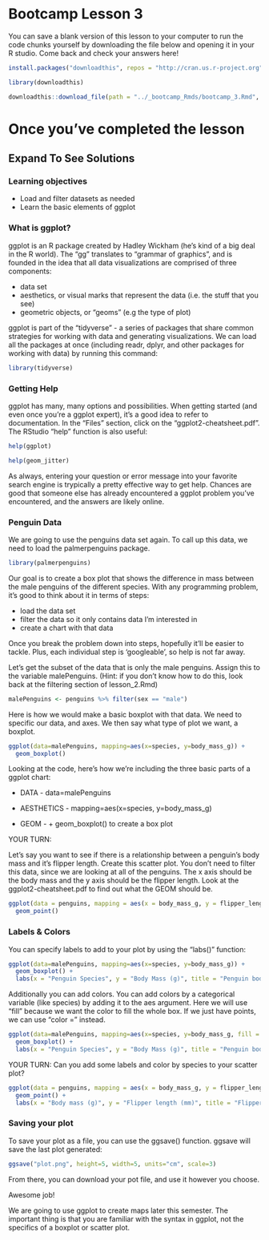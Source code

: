 # Bootcamp Lesson 3

You can save a blank version of this lesson to your computer to run the code chunks yourself by downloading the file below and opening it in your R studio. Come back and check your answers here!

```r

install.packages("downloadthis", repos = "http://cran.us.r-project.org")

library(downloadthis)
```


```r
downloadthis::download_file(path = "../_bootcamp_Rmds/bootcamp_3.Rmd", button_label = "Download file", button_type = "default", has_icon = TRUE, icon = "fa fa-save", self_contained = FALSE)
``` 

# Once you've completed the lesson

::: {.callout-tip collapse="true"}
## Expand To See Solutions

### Learning objectives  

- Load and filter datasets as needed
- Learn the basic elements of ggplot


### What is ggplot?

ggplot is an R package created by Hadley Wickham (he's kind of a big deal in the R world). The "gg" translates to "grammar of graphics", and is founded in the idea that all data visualizations are comprised of three components:

* data set
* aesthetics, or visual marks that represent the data (i.e. the stuff that you see)
* geometric objects, or "geoms" (e.g the type of plot)

ggplot is part of the "tidyverse" - a series of packages that share common strategies for working with data and generating visualizations. We can load all the packages at once (including readr, dplyr, and other packages for working with data) by running this command:

```r
library(tidyverse)
```


### Getting Help  
ggplot has many, many options and possibilities. When getting started (and even once you're a ggplot expert), it's a good idea to refer to documentation. In the "Files" section, click on the "ggplot2-cheatsheet.pdf". The RStudio "help" function is also useful:

```r
help(ggplot)
```

```r
help(geom_jitter)
```

As always, entering your question or error message into your favorite search engine is trypically a pretty effective way to get help. Chances are good that someone else has already encountered a ggplot problem you've encountered, and the answers are likely online.


### Penguin Data

We are going to use the penguins data set again. To call up this data, we need to load the palmerpenguins package. 

```r
library(palmerpenguins)
```


Our goal is to create a box plot that shows the difference in mass between the male penguins of the different species. With any programming problem, it's good to think about it in terms of steps:

* load the data set
* filter the data so it only contains data I'm interested in
* create a chart with that data

Once you break the problem down into steps, hopefully it'll be easier to tackle. Plus, each individual step is 'googleable', so help is not far away.


Let's get the subset of the data that is only the male penguins. Assign this to the variable malePenguins. (Hint: if you don't know how to do this, look back at the filtering section of lesson_2.Rmd)
```r
malePenguins <- penguins %>% filter(sex == "male")
```

Here is how we would make a basic boxplot with that data. We need to specific our data, and axes. We then say what type of plot we want, a boxplot. 

```r
ggplot(data=malePenguins, mapping=aes(x=species, y=body_mass_g)) +
  geom_boxplot()
```

Looking at the code, here's how we're including the three basic parts of a ggplot chart: 
 
* DATA - data=malePenguins
 
* AESTHETICS - mapping=aes(x=species, y=body_mass_g)  
 
* GEOM - + geom_boxplot()  to create a box plot

YOUR TURN:

Let's say you want to see if there is a relationship between a penguin's body mass and it's flipper length. Create this scatter plot. You don't need to filter this data, since we are looking at all of the penguins. The x axis should be the body mass and the y axis should be the flipper length. Look at the ggplot2-cheatsheet.pdf to find out what the GEOM should be. 
```r
ggplot(data = penguins, mapping = aes(x = body_mass_g, y = flipper_length_mm)) +
  geom_point()

```


### Labels & Colors

You can specify labels to add to your plot by using the "labs()" function:

```r
ggplot(data=malePenguins, mapping=aes(x=species, y=body_mass_g)) + 
  geom_boxplot() +
  labs(x = "Penguin Species", y = "Body Mass (g)", title = "Penguin body mass is different by species")
```

Additionally you can add colors. You can add colors by a categorical variable (like species) by adding it to the aes argument. Here we will use "fill" because we want the color to fill the whole box. If we just have points, we can use "color = " instead. 

```r
ggplot(data=malePenguins, mapping=aes(x=species, y=body_mass_g, fill = species)) + 
  geom_boxplot() +
  labs(x = "Penguin Species", y = "Body Mass (g)", title = "Penguin body mass is different by species")
```

YOUR TURN:
Can you add some labels and color by species to your scatter plot?
```r

ggplot(data = penguins, mapping = aes(x = body_mass_g, y = flipper_length_mm, color = species)) +
  geom_point() +
  labs(x = "Body mass (g)", y = "Flipper length (mm)", title = "Flipper length increases with body mass")

```

### Saving your plot 

To save your plot as a file, you can use the ggsave() function. ggsave will save the last plot generated:

```r
ggsave("plot.png", height=5, width=5, units="cm", scale=3)
```

From there, you can download your pot file, and use it however you choose.


Awesome job! 

We are going to use ggplot to create maps later this semester. The important thing is that you are familiar with the syntax in ggplot, not the specifics of a boxplot or scatter plot. 

:::
